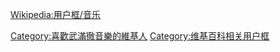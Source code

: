 {{Userbox
  |id={{lang|ja|武滿徹}}
  |id-c=blue
  |id-fc    = #FFFFFF
  |info=<span lang="zh-tw">這個用戶喜歡聽'''[[武滿徹]]'''的作品。</span>
  |info-c=white
  |info-s=9
  |border-c=black
}}
<includeonly>[[Category:喜歡武滿徹音樂的維基人]]</includeonly>
<noinclude>{{Clear}}[[Wikipedia:用户框/音乐]][[Category:维基百科相关用户框]]</noinclude>
